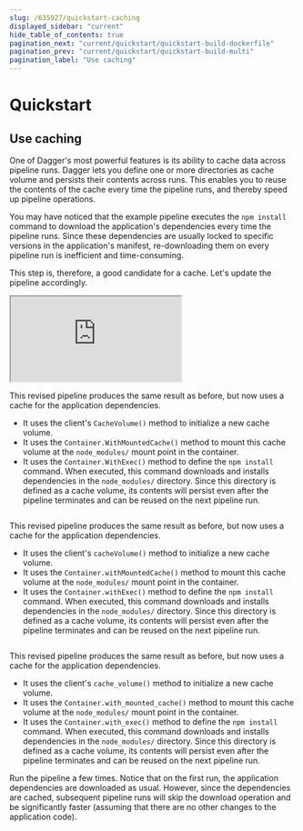 ```yaml
---
slug: /635927/quickstart-caching
displayed_sidebar: "current"
hide_table_of_contents: true
pagination_next: "current/quickstart/quickstart-build-dockerfile"
pagination_prev: "current/quickstart/quickstart-build-multi"
pagination_label: "Use caching"
---
```


# Quickstart


## Use caching

One of Dagger's most powerful features is its ability to cache data across pipeline runs. Dagger lets you define one or more directories as cache volume and persists their contents across runs. This enables you to reuse the contents of the cache every time the pipeline runs, and thereby speed up pipeline operations.

You may have noticed that the example pipeline executes the `npm install` command to download the application's dependencies every time the pipeline runs. Since these dependencies are usually locked to specific versions in the application's manifest, re-downloading them on every pipeline run is inefficient and time-consuming.

This step is, therefore, a good candidate for a cache. Let's update the pipeline accordingly.

<Tabs groupId="language">
<TabItem value="Go">

<iframe class="embed" src="https://play.dagger.cloud/embed/2va_6z_3JtB"></iframe>

This revised pipeline produces the same result as before, but now uses a cache for the application dependencies.

- It uses the client's `CacheVolume()` method to initialize a new cache volume.
- It uses the `Container.WithMountedCache()` method to mount this cache volume at the `node_modules/` mount point in the container.
- It uses the `Container.WithExec()` method to define the `npm install` command. When executed, this command downloads and installs dependencies in the `node_modules/` directory. Since this directory is defined as a cache volume, its contents will persist even after the pipeline terminates and can be reused on the next pipeline run.

</TabItem>
<TabItem value="Node.js">


```javascript file=snippets/caching/index.mjs
```

This revised pipeline produces the same result as before, but now uses a cache for the application dependencies.

- It uses the client's `cacheVolume()` method to initialize a new cache volume.
- It uses the `Container.withMountedCache()` method to mount this cache volume at the `node_modules/` mount point in the container.
- It uses the `Container.withExec()` method to define the `npm install` command. When executed, this command downloads and installs dependencies in the `node_modules/` directory. Since this directory is defined as a cache volume, its contents will persist even after the pipeline terminates and can be reused on the next pipeline run.

</TabItem>
<TabItem value="Python">

```python file=snippets/caching/main.py
```

This revised pipeline produces the same result as before, but now uses a cache for the application dependencies.

- It uses the client's `cache_volume()` method to initialize a new cache volume.
- It uses the `Container.with_mounted_cache()` method to mount this cache volume at the `node_modules/` mount point in the container.
- It uses the `Container.with_exec()` method to define the `npm install` command. When executed, this command downloads and installs dependencies in the `node_modules/` directory. Since this directory is defined as a cache volume, its contents will persist even after the pipeline terminates and can be reused on the next pipeline run.

</TabItem>
</Tabs>

Run the pipeline a few times. Notice that on the first run, the application dependencies are downloaded as usual. However, since the dependencies are cached, subsequent pipeline runs will skip the download operation and be significantly faster (assuming that there are no other changes to the application code).

